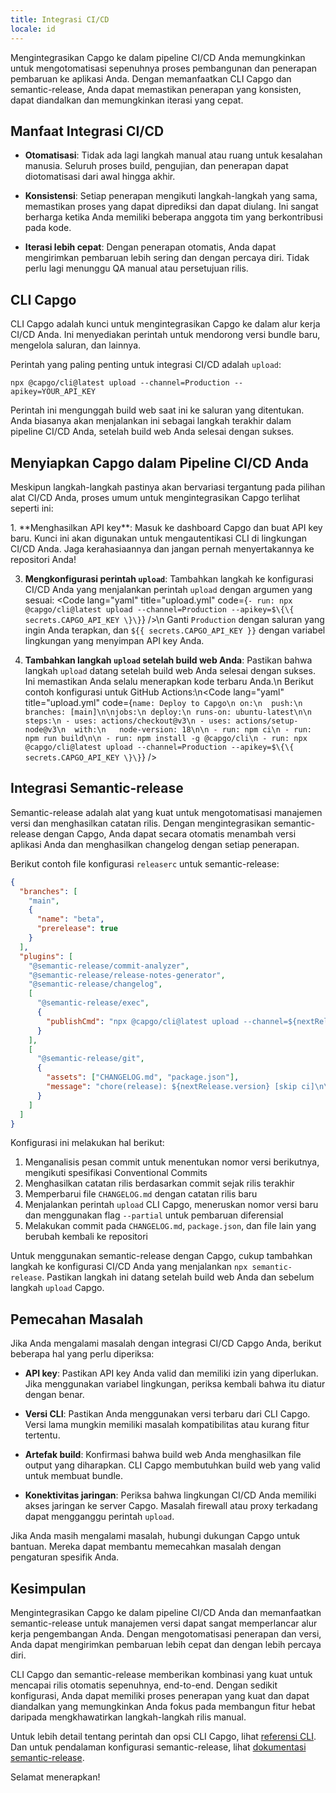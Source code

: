 ```yaml
---
title: Integrasi CI/CD
locale: id
---
```



Mengintegrasikan Capgo ke dalam pipeline CI/CD Anda memungkinkan untuk mengotomatisasi sepenuhnya proses pembangunan dan penerapan pembaruan ke aplikasi Anda. Dengan memanfaatkan CLI Capgo dan semantic-release, Anda dapat memastikan penerapan yang konsisten, dapat diandalkan dan memungkinkan iterasi yang cepat.

## Manfaat Integrasi CI/CD

- **Otomatisasi**: Tidak ada lagi langkah manual atau ruang untuk kesalahan manusia. Seluruh proses build, pengujian, dan penerapan dapat diotomatisasi dari awal hingga akhir.

- **Konsistensi**: Setiap penerapan mengikuti langkah-langkah yang sama, memastikan proses yang dapat diprediksi dan dapat diulang. Ini sangat berharga ketika Anda memiliki beberapa anggota tim yang berkontribusi pada kode.

- **Iterasi lebih cepat**: Dengan penerapan otomatis, Anda dapat mengirimkan pembaruan lebih sering dan dengan percaya diri. Tidak perlu lagi menunggu QA manual atau persetujuan rilis.

## CLI Capgo

CLI Capgo adalah kunci untuk mengintegrasikan Capgo ke dalam alur kerja CI/CD Anda. Ini menyediakan perintah untuk mendorong versi bundle baru, mengelola saluran, dan lainnya.

Perintah yang paling penting untuk integrasi CI/CD adalah `upload`:

```shell
npx @capgo/cli@latest upload --channel=Production --apikey=YOUR_API_KEY
```

Perintah ini mengunggah build web saat ini ke saluran yang ditentukan. Anda biasanya akan menjalankan ini sebagai langkah terakhir dalam pipeline CI/CD Anda, setelah build web Anda selesai dengan sukses.

## Menyiapkan Capgo dalam Pipeline CI/CD Anda

Meskipun langkah-langkah pastinya akan bervariasi tergantung pada pilihan alat CI/CD Anda, proses umum untuk mengintegrasikan Capgo terlihat seperti ini:

<Steps>
1. **Menghasilkan API key**: Masuk ke dashboard Capgo dan buat API key baru. Kunci ini akan digunakan untuk mengautentikasi CLI di lingkungan CI/CD Anda. Jaga kerahasiaannya dan jangan pernah menyertakannya ke repositori Anda!

3. **Mengkonfigurasi perintah `upload`**: Tambahkan langkah ke konfigurasi CI/CD Anda yang menjalankan perintah `upload` dengan argumen yang sesuai: <Code lang="yaml" title="upload.yml" code={`- run: npx @capgo/cli@latest upload --channel=Production --apikey=$\{\{ secrets.CAPGO_API_KEY \}\}`} />\n Ganti `Production` dengan saluran yang ingin Anda terapkan, dan `${{ secrets.CAPGO_API_KEY }}` dengan variabel lingkungan yang menyimpan API key Anda.

4. **Tambahkan langkah `upload` setelah build web Anda**: Pastikan bahwa langkah `upload` datang setelah build web Anda selesai dengan sukses. Ini memastikan Anda selalu menerapkan kode terbaru Anda.\n  Berikut contoh konfigurasi untuk GitHub Actions:\n<Code lang="yaml" title="upload.yml" code={`name: Deploy to Capgo\n on:\n  push:\n   branches: [main]\n\njobs:\n deploy:\n runs-on: ubuntu-latest\n\n steps:\n - uses: actions/checkout@v3\n - uses: actions/setup-node@v3\n  with:\n   node-version: 18\n\n - run: npm ci\n - run: npm run build\n\n - run: npm install -g @capgo/cli\n - run: npx @capgo/cli@latest upload --channel=Production --apikey=$\{\{ secrets.CAPGO_API_KEY \}\}`} />

</Steps>

## Integrasi Semantic-release

Semantic-release adalah alat yang kuat untuk mengotomatisasi manajemen versi dan menghasilkan catatan rilis. Dengan mengintegrasikan semantic-release dengan Capgo, Anda dapat secara otomatis menambah versi aplikasi Anda dan menghasilkan changelog dengan setiap penerapan.

Berikut contoh file konfigurasi `releaserc` untuk semantic-release:

```json
{
  "branches": [
    "main",
    {
      "name": "beta",
      "prerelease": true
    }
  ],
  "plugins": [
    "@semantic-release/commit-analyzer",
    "@semantic-release/release-notes-generator",
    "@semantic-release/changelog",
    [
      "@semantic-release/exec",
      {
        "publishCmd": "npx @capgo/cli@latest upload --channel=${nextRelease.channel} --apikey=YOUR_API_KEY --partial"
      }
    ],
    [
      "@semantic-release/git",
      {
        "assets": ["CHANGELOG.md", "package.json"],
        "message": "chore(release): ${nextRelease.version} [skip ci]\n\n${nextRelease.notes}"
      }
    ]
  ]
}
```

Konfigurasi ini melakukan hal berikut:

1. Menganalisis pesan commit untuk menentukan nomor versi berikutnya, mengikuti spesifikasi Conventional Commits
2. Menghasilkan catatan rilis berdasarkan commit sejak rilis terakhir
3. Memperbarui file `CHANGELOG.md` dengan catatan rilis baru
4. Menjalankan perintah `upload` CLI Capgo, meneruskan nomor versi baru dan menggunakan flag `--partial` untuk pembaruan diferensial
5. Melakukan commit pada `CHANGELOG.md`, `package.json`, dan file lain yang berubah kembali ke repositori

Untuk menggunakan semantic-release dengan Capgo, cukup tambahkan langkah ke konfigurasi CI/CD Anda yang menjalankan `npx semantic-release`. Pastikan langkah ini datang setelah build web Anda dan sebelum langkah `upload` Capgo.

## Pemecahan Masalah

Jika Anda mengalami masalah dengan integrasi CI/CD Capgo Anda, berikut beberapa hal yang perlu diperiksa:

- **API key**: Pastikan API key Anda valid dan memiliki izin yang diperlukan. Jika menggunakan variabel lingkungan, periksa kembali bahwa itu diatur dengan benar.

- **Versi CLI**: Pastikan Anda menggunakan versi terbaru dari CLI Capgo. Versi lama mungkin memiliki masalah kompatibilitas atau kurang fitur tertentu.

- **Artefak build**: Konfirmasi bahwa build web Anda menghasilkan file output yang diharapkan. CLI Capgo membutuhkan build web yang valid untuk membuat bundle.

- **Konektivitas jaringan**: Periksa bahwa lingkungan CI/CD Anda memiliki akses jaringan ke server Capgo. Masalah firewall atau proxy terkadang dapat mengganggu perintah `upload`.

Jika Anda masih mengalami masalah, hubungi dukungan Capgo untuk bantuan. Mereka dapat membantu memecahkan masalah dengan pengaturan spesifik Anda.

## Kesimpulan

Mengintegrasikan Capgo ke dalam pipeline CI/CD Anda dan memanfaatkan semantic-release untuk manajemen versi dapat sangat memperlancar alur kerja pengembangan Anda. Dengan mengotomatisasi penerapan dan versi, Anda dapat mengirimkan pembaruan lebih cepat dan dengan lebih percaya diri.

CLI Capgo dan semantic-release memberikan kombinasi yang kuat untuk mencapai rilis otomatis sepenuhnya, end-to-end. Dengan sedikit konfigurasi, Anda dapat memiliki proses penerapan yang kuat dan dapat diandalkan yang memungkinkan Anda fokus pada membangun fitur hebat daripada mengkhawatirkan langkah-langkah rilis manual.

Untuk lebih detail tentang perintah dan opsi CLI Capgo, lihat [referensi CLI](/docs/cli/overview). Dan untuk pendalaman konfigurasi semantic-release, lihat [dokumentasi semantic-release](https://github.com/semantic-release/semantic-release).

Selamat menerapkan!